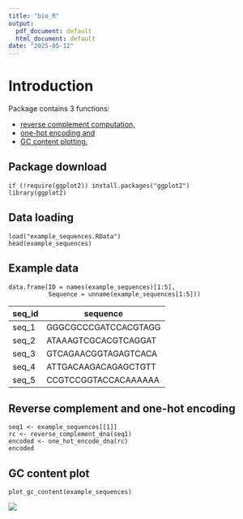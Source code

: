 ```yaml
---
title: "bio_R"
output:
  pdf_document: default
  html_document: default
date: "2025-05-12"
---
```


# Introduction

Package contains 3 functions:

-   [reverse complement computation,](https://www.bx.psu.edu/old/courses/bx-fall08/definitions.html)
-   [one-hot encoding and](https://www.geeksforgeeks.org/ml-one-hot-encoding/)
-   [GC content plotting.](https://en.wikipedia.org/wiki/GC-content)

## Package download

```         
if (!require(ggplot2)) install.packages("ggplot2")
library(ggplot2)
```

## Data loading

```         
load("example_sequences.RData")
head(example_sequences)
```

## Example data

```         
data.frame(ID = names(example_sequences)[1:5],
           Sequence = unname(example_sequences[1:5]))
```

| seq_id | sequence             |
|--------|----------------------|
| seq_1  | GGGCGCCCGATCCACGTAGG |
| seq_2  | ATAAAGTCGCACGTCAGGAT |
| seq_3  | GTCAGAACGGTAGAGTCACA |
| seq_4  | ATTGACAAGACAGAGCTGTT |
| seq_5  | CCGTCCGGTACCACAAAAAA |

## Reverse complement and one-hot encoding

```         
seq1 <- example_sequences[[1]]
rc <- reverse_complement_dna(seq1)
encoded <- one_hot_encode_dna(rc)
encoded
```

## GC content plot

```         
plot_gc_content(example_sequences)
```

![](gc_content.png)
